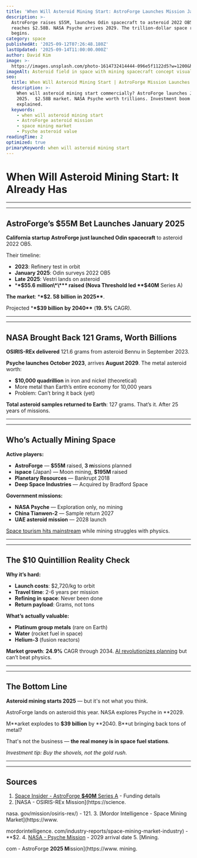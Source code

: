 ```yaml
---
title: 'When Will Asteroid Mining Start: AstroForge Launches Mission January 2025'
description: >-
  AstroForge raises $55M, launches Odin spacecraft to asteroid 2022 OB5. Market 
  reaches $2.58B. NASA Psyche arrives 2029. The trillion-dollar space race
  begins.
category: space
publishedAt: '2025-09-12T07:26:48.180Z'
lastUpdated: '2025-09-14T11:00:00.000Z'
author: David Kim
image: >-
  https://images.unsplash.com/photo-1614732414444-096e5f1122d5?w=1200&h=630&fit=crop
imageAlt: Asteroid field in space with mining spacecraft concept visualization
seo:
  title: When Will Asteroid Mining Start | AstroForge Mission Launches 2025
  description: >-
    When will asteroid mining start commercially? AstroForge launches January
    2025.  $2.58B market. NASA Psyche worth trillions. Investment boom
    explained.
  keywords:
    - when will asteroid mining start
    - AstroForge asteroid mission
    - space mining market
    - Psyche asteroid value
readingTime: 2
optimized: true
primaryKeyword: when will asteroid mining start
---
```


# When Will Asteroid Mining Start: It Already Has

---

---

## AstroForge’s **$55M** Bet Launches January 2025

**California startup AstroForge just launched Odin spacecraft** to asteroid 2022 OB5.

Their timeline:

- **2023**: Refinery test in orbit
- **January 2025**: Odin surveys 2022 OB5
- **Late 2025**: Vestri lands on asteroid
- \***\*$55.6 million\*\*** raised (Nova Threshold led **$40M** Series A)

**The market**: \***\*$2. 58 billion** **in 2025\*\***.

Projected \***\*$39 billion** **by 2040\*\*** (**19. 5%** CAGR).

---

---

## NASA Brought Back 121 Grams, Worth Billions

**OSIRIS-REx delivered** 121.6 grams from asteroid Bennu in September 2023.

**Psyche launches October 2023**, arrives **August 2029**. The metal asteroid worth:

- **$10,000 quadrillion** in iron and nickel (theoretical)
- More metal than Earth’s entire economy for 10,000 years
- Problem: Can’t bring it back (yet)

**Total asteroid samples returned to Earth**: 127 grams. That’s it. After 25 years of missions.

---

---

## Who’s Actually Mining Space

**Active players:**

- **AstroForge** — **$55M** raised, **3 m**issions planned
- **ispace** (Japan) — Moon mining, **$195M** raised
- **Planetary Resources** — Bankrupt 2018
- **Deep Space Industries** — Acquired by Bradford Space

**Government missions:**

- **NASA Psyche** — Exploration only, no mining
- **China Tianwen-2** — Sample return 2027
- **UAE asteroid mission** — 2028 launch

[Space tourism hits mainstream](/space/space-tourism-reaches-mainstream) while mining struggles with physics.

---

---

## The $10 Quintillion Reality Check

**Why it’s hard:**

- **Launch costs**: $2,720/kg to orbit
- **Travel time**: 2-6 years per mission
- **Refining in space**: Never been done
- **Return payload**: Grams, not tons

**What’s actually valuable:**

- **Platinum group metals** (rare on Earth)
- **Water** (rocket fuel in space)
- **Helium-3** (fusion reactors)

**Market growth**: **24.9%** CAGR through 2034. [AI revolutionizes planning](/technology/ai-agents-revolution-13-billion-market-taking-over-2025) but can’t beat physics.

---

---

## The Bottom Line

**Asteroid mining starts 2025** — but it's not what you think.

AstroForge lands on asteroid this year. NASA explores Psyche in \*\*2029.

M**arket explodes to **$39 billion** by **2040. B\*\*ut bringing back tons of metal?

That's not the business — **the real money is in space fuel stations**.

_Investment tip: Buy the shovels, not the gold rush._

---

---

## Sources

1. [Space Insider - AstroForge **$40M** Series A](https://spaceinsider.tech/**2024/08**/20/astroforge-secures-**40m**-series-a-funding-for-pioneering-asteroid-mining-mission/) - Funding details
2. [NASA - OSIRIS-REx Mission](https://science.

nasa. gov/mission/osiris-rex/) - 121. 3. [Mordor Intelligence - Space Mining Market](https://www.

mordorintelligence. com/industry-reports/space-mining-market-industry) - \*\*$2. 4. [NASA - Psyche Mission](https://science.nasa.gov/mission/psyche/) - 2029 arrival date 5. [Mining.

com - AstroForge **2025 M**ission](https://www. mining.
